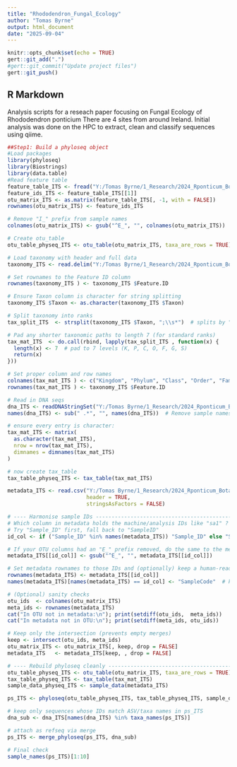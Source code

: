 ```yaml
---
title: "Rhododendron_Fungal_Ecology"
author: "Tomas Byrne"
output: html_document
date: "2025-09-04"
---
```


```r
knitr::opts_chunk$set(echo = TRUE)
gert::git_add(".")
#gert::git_commit("Update project files")
gert::git_push()
```

## R Markdown

Analysis scripts for a reseach paper focusing on Fungal Ecology of Rhododendron ponticium
There are 4 sites from around Ireland.
Initial analysis was done on the HPC to extract, clean and classify sequences using qiime. 

```r
##Step1: Build a phyloseq object
#Load packages
library(phyloseq)
library(Biostrings)
library(data.table)
#Read feature table
feature_table_ITS <- fread("Y:/Tomas Byrne/1_Research/2024_Rponticum_Botanics/Paper/QiimeOutputs/feature-table.tsv", skip = 1)
feature_ids_ITS <- feature_table_ITS[[1]]
otu_matrix_ITS <- as.matrix(feature_table_ITS[, -1, with = FALSE])
rownames(otu_matrix_ITS) <- feature_ids_ITS

# Remove "I_" prefix from sample names
colnames(otu_matrix_ITS) <- gsub("^E_", "", colnames(otu_matrix_ITS))

# Create otu_table
otu_table_physeq_ITS <- otu_table(otu_matrix_ITS, taxa_are_rows = TRUE)

# Load taxonomy with header and full data
taxonomy_ITS <- read.delim("Y:/Tomas Byrne/1_Research/2024_Rponticum_Botanics/Paper/QiimeOutputs/taxonomy.tsv", header = TRUE, sep = "\t", comment.char = "")

# Set rownames to the Feature ID column
rownames(taxonomy_ITS ) <- taxonomy_ITS $Feature.ID

# Ensure Taxon column is character for string splitting
taxonomy_ITS $Taxon <- as.character(taxonomy_ITS $Taxon)

# Split taxonomy into ranks
tax_split_ITS  <- strsplit(taxonomy_ITS $Taxon, ";\\s*")  # splits by "; " with optional extra whitespace

# Pad any shorter taxonomic paths to length 7 (for standard ranks)
tax_mat_ITS  <- do.call(rbind, lapply(tax_split_ITS , function(x) {
  length(x) <- 7  # pad to 7 levels (K, P, C, O, F, G, S)
  return(x)
}))

# Set proper column and row names
colnames(tax_mat_ITS ) <- c("Kingdom", "Phylum", "Class", "Order", "Family", "Genus", "Species")
rownames(tax_mat_ITS ) <- taxonomy_ITS $Feature.ID

# Read in DNA seqs
dna_ITS <- readDNAStringSet("Y:/Tomas Byrne/1_Research/2024_Rponticum_Botanics/Paper/QiimeOutputs/dna-sequences.fasta")
names(dna_ITS) <- sub(" .*", "", names(dna_ITS))  # Remove sample names from sequence IDs

# ensure every entry is character:
tax_mat_ITS <- matrix(
  as.character(tax_mat_ITS),
  nrow = nrow(tax_mat_ITS),
  dimnames = dimnames(tax_mat_ITS)
)

# now create tax_table
tax_table_physeq_ITS <- tax_table(tax_mat_ITS)

metadata_ITS <- read.csv("Y:/Tomas Byrne/1_Research/2024_Rponticum_Botanics/Paper/QiimeOutputs/metadata.csv",
                         header = TRUE,
                         stringsAsFactors = FALSE)

# ---- Harmonise sample IDs ---------------------------------------------------
# Which column in metadata holds the machine/analysis IDs like "sa1" ?
# Try "Sample_ID" first, fall back to "SampleID"
id_col <- if ("Sample_ID" %in% names(metadata_ITS)) "Sample_ID" else "SampleID"

# If your OTU columns had an "E_" prefix removed, do the same to the metadata IDs
metadata_ITS[[id_col]] <- gsub("^E_", "", metadata_ITS[[id_col]])

# Set metadata rownames to those IDs and (optionally) keep a human-readable label
rownames(metadata_ITS) <- metadata_ITS[[id_col]]
names(metadata_ITS)[names(metadata_ITS) == id_col] <- "SampleCode"  # keep it as a variable

# (Optional) sanity checks
otu_ids  <- colnames(otu_matrix_ITS)
meta_ids <- rownames(metadata_ITS)
cat("In OTU not in metadata:\n"); print(setdiff(otu_ids,  meta_ids))
cat("In metadata not in OTU:\n"); print(setdiff(meta_ids, otu_ids))

# Keep only the intersection (prevents empty merges)
keep <- intersect(otu_ids, meta_ids)
otu_matrix_ITS <- otu_matrix_ITS[, keep, drop = FALSE]
metadata_ITS   <- metadata_ITS[keep, , drop = FALSE]

# ---- Rebuild phyloseq cleanly ----------------------------------------------
otu_table_physeq_ITS <- otu_table(otu_matrix_ITS, taxa_are_rows = TRUE)
tax_table_physeq_ITS <- tax_table(tax_mat_ITS)
sample_data_physeq_ITS <- sample_data(metadata_ITS)

ps_ITS <- phyloseq(otu_table_physeq_ITS, tax_table_physeq_ITS, sample_data_physeq_ITS)

# keep only sequences whose IDs match ASV/taxa names in ps_ITS
dna_sub <- dna_ITS[names(dna_ITS) %in% taxa_names(ps_ITS)]

# attach as refseq via merge
ps_ITS <- merge_phyloseq(ps_ITS, dna_sub)

# Final check
sample_names(ps_ITS)[1:10]


```




